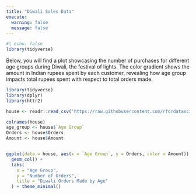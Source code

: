 ```yaml
---
title: "Diwali Sales Data"
execute: 
  warning: false
  message: false
---
```


```r
#| echo: false
library(tidyverse)
```

Below, you will find a plot showcasing the number of purchases for different age groups during Diwali, the festival of lights. The color gradient shows the amount in Indian rupees spent by each customer, revealing how age group impacts total rupees spent with respect to total orders made.

```r


library(tidyverse)
library(dplyr)
library(httr2)

house <- readr::read_csv('https://raw.githubusercontent.com/rfordatascience/tidytuesday/master/data/2023/2023-11-14/diwali_sales_data.csv')

colnames(house)
age_group <- house$`Age Group`
Orders <- house$Orders
Amount <- house$Amount


ggplot(data = house, aes(x = `Age Group`, y = Orders, color = Amount)) +
  geom_col() +   
  labs(
    x = "Age Group",
    y = "Number of Orders",
    title = "Diwali Orders Made by Age"
  ) + theme_minimal()

```

